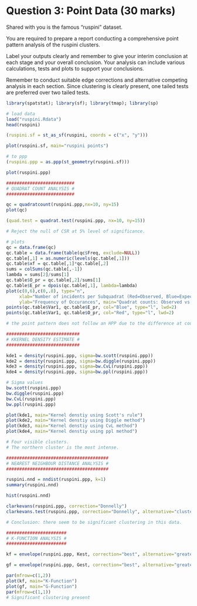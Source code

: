 # Question 3: Point Data (30 marks)

Shared with you is the famous “ruspini” dataset.

You are required to prepare a report conducting a comprehensive point pattern analysis of the ruspini clusters.

Label your outputs clearly and remember to give your interim conclusion at each stage and your overall conclusion. Your analysis can include various calculations, tests and plots to support your conclusions.

Remember to conduct suitable edge corrections and alternative competing analysis in each section. Since clustering is clearly present, one tailed tests are preferred over two tailed tests.

```r
library(spatstat); library(sf); library(tmap); library(sp)

# load data
load("ruspini.Rdata")
head(ruspini)

(ruspini.sf = st_as_sf(ruspini, coords = c("x", "y")))

plot(ruspini.sf, main="ruspini points")

# to ppp
(ruspini.ppp = as.ppp(st_geometry(ruspini.sf)))

plot(ruspini.ppp)

##########################
# QUADRAT COUNT ANALYSIS #
##########################

qc = quadratcount(ruspini.ppp,nx=10, ny=15)
plot(qc)

(quad.test = quadrat.test(ruspini.ppp, nx=10, ny=15))

# Reject the null of CSR at 5% level of significance.

# plots
qc = data.frame(qc)
qc.table = data.frame(table(qc$Freq, exclude=NULL))
qc.table[,1] = as.numeric(levels(qc.table[,1]))
qc.table$xf = qc.table[,1]*qc.table[,2]
sums = colSums(qc.table[,-1])
lambda = sums[2]/sums[1]
qc.table$O_pr = qc.table[,2]/sums[1]
qc.table$E_pr = dpois(qc.table[,1], lambda=lambda)
plot(c(0,6),c(0,.8), type="n", 
     xlab="Number of incidents per Subquadrat (Red=Observed, Blue=Expected)", 
     ylab="Frequency of Occurances", main="Quadrat counts: Observed vs Expected")
points(qc.table$Var1, qc.table$E_pr, col="Blue", type="l", lwd=2)
points(qc.table$Var1, qc.table$O_pr, col="Red", type="l", lwd=2)

# the point pattern does not follow an HPP due to the difference at counts 0, 1 & 2.

############################
# KKERNEL DENSITY ESTIMATE #
############################

kde1 = density(ruspini.ppp, sigma=bw.scott(ruspini.ppp))
kde2 = density(ruspini.ppp, sigma=bw.diggle(ruspini.ppp))
kde3 = density(ruspini.ppp, sigma=bw.CvL(ruspini.ppp))
kde4 = density(ruspini.ppp, sigma=bw.ppl(ruspini.ppp))

# Sigma values
bw.scott(ruspini.ppp)
bw.diggle(ruspini.ppp)
bw.CvL(ruspini.ppp)
bw.ppl(ruspini.ppp)

plot(kde1, main="Kernel denstiy using Scott's rule")
plot(kde2, main="Kernel denstiy using Diggle method")
plot(kde3, main="Kernel denstiy using CvL method")
plot(kde4, main="Kernel denstiy using ppl method")

# Four visible clusters.
# The northern cluster is the most intense.

#######################################
# NEAREST NEIGHBOUR DISTANCE ANALYSIS #
#######################################

ruspini.nnd = nndist(ruspini.ppp, k=1)
summary(ruspini.nnd)

hist(ruspini.nnd)

clarkevans(ruspini.ppp, correction="Donnelly")
clarkevans.test(ruspini.ppp, correction="Donnelly", alternative="clustered")

# Conclusion: there seem to be significant clustering in this data.

#######################
# K-FUNCTION ANALYSIS #
#######################

kf = envelope(ruspini.ppp, Kest, correction="best", alternative="greater")

gf = envelope(ruspini.ppp, Gest, correction="best", alternative="greater")

par(mfrow=c(1,2))
plot(kf, main="K-Function")
plot(gf, main="G-Function")
par(mfrow=c(1,1))
# Significant clustering present
```